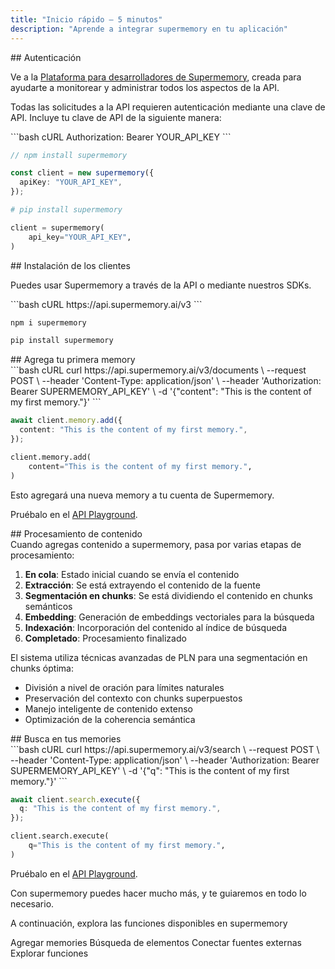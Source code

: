 ```yaml
---
title: "Inicio rápido — 5 minutos"
description: "Aprende a integrar supermemory en tu aplicación"
---
```


<div id="authentication">
  ## Autenticación
</div>

Ve a la [Plataforma para desarrolladores de Supermemory](https://console.supermemory.ai), creada para ayudarte a monitorear y administrar todos los aspectos de la API.

Todas las solicitudes a la API requieren autenticación mediante una clave de API. Incluye tu clave de API de la siguiente manera:

<CodeGroup>
  ```bash cURL
  Authorization: Bearer YOUR_API_KEY
  ```

  ```typescript Typescript
  // npm install supermemory

  const client = new supermemory({
    apiKey: "YOUR_API_KEY",
  });
  ```

  ```python Python
  # pip install supermemory

  client = supermemory(
      api_key="YOUR_API_KEY",
  )
  ```
</CodeGroup>

<div id="installing-the-clients">
  ## Instalación de los clientes
</div>

Puedes usar Supermemory a través de la API o mediante nuestros SDKs.

<CodeGroup>
  ```bash cURL
  https://api.supermemory.ai/v3
  ```

  ```bash Typescript
  npm i supermemory
  ```

  ```bash Python
  pip install supermemory
  ```
</CodeGroup>

<div id="add-your-first-memory">
  ## Agrega tu primera memory
</div>

<CodeGroup>
  ```bash cURL
  curl https://api.supermemory.ai/v3/documents \
    --request POST \
    --header 'Content-Type: application/json' \
    --header 'Authorization: Bearer SUPERMEMORY_API_KEY' \
    -d '{"content": "This is the content of my first memory."}'
  ```

  ```typescript Typescript
  await client.memory.add({
    content: "This is the content of my first memory.",
  });
  ```

  ```python Python
  client.memory.add(
      content="This is the content of my first memory.",
  )
  ```
</CodeGroup>

Esto agregará una nueva memory a tu cuenta de Supermemory.

Pruébalo en el [API Playground](/es/api-reference/manage-memories/add-memory).

<div id="content-processing">
  ## Procesamiento de contenido
</div>

<Accordion title="Processing steps" icon="sparkles">
  Cuando agregas contenido a supermemory, pasa por varias etapas de procesamiento:

  1. **En cola**: Estado inicial cuando se envía el contenido
  2. **Extracción**: Se está extrayendo el contenido de la fuente
  3. **Segmentación en chunks**: Se está dividiendo el contenido en chunks semánticos
  4. **Embedding**: Generación de embeddings vectoriales para la búsqueda
  5. **Indexación**: Incorporación del contenido al índice de búsqueda
  6. **Completado**: Procesamiento finalizado
</Accordion>

<Accordion title="Advanced Chunking" icon="sparkles">
  El sistema utiliza técnicas avanzadas de PLN para una segmentación en chunks óptima:

  * División a nivel de oración para límites naturales
  * Preservación del contexto con chunks superpuestos
  * Manejo inteligente de contenido extenso
  * Optimización de la coherencia semántica
</Accordion>

<div id="search-your-memories">
  ## Busca en tus memories
</div>

<CodeGroup>
  ```bash cURL
  curl https://api.supermemory.ai/v3/search \
    --request POST \
    --header 'Content-Type: application/json' \
    --header 'Authorization: Bearer SUPERMEMORY_API_KEY' \
    -d '{"q": "This is the content of my first memory."}'
  ```

  ```typescript Typescript
  await client.search.execute({
    q: "This is the content of my first memory.",
  });
  ```

  ```python Python
  client.search.execute(
      q="This is the content of my first memory.",
  )
  ```
</CodeGroup>

Pruébalo en el [API Playground](/es/api-reference/search-memories/search-memories).

Con supermemory puedes hacer mucho más, y te guiaremos en todo lo necesario.

A continuación, explora las funciones disponibles en supermemory

<CardGroup cols={2}>
  <Card title="Agregar memories" icon="plus" href="/es/memory-api/creation">
    Agregar memories
  </Card>

  <Card title="Búsqueda y filtrado" icon="search" href="/es/memory-api/searching">
    Búsqueda de elementos
  </Card>

  <Card title="Conectores y sincronización" icon="plug" href="/es/memory-api/connectors">
    Conectar fuentes externas
  </Card>

  <Card title="Funciones" icon="sparkles" href="/es/memory-api/features">
    Explorar funciones
  </Card>
</CardGroup>